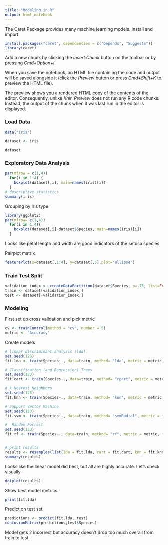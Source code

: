 ```yaml
---
title: "Modeling in R"
output: html_notebook
---
```


The Caret Package provides many machine learning models. Install and import:

```r
install.packages("caret", dependencies = c("Depends", "Suggests"))
library(caret)
```

Add a new chunk by clicking the *Insert Chunk* button on the toolbar or by pressing *Cmd+Option+I*.

When you save the notebook, an HTML file containing the code and output will be saved alongside it (click the *Preview* button or press *Cmd+Shift+K* to preview the HTML file). 

The preview shows you a rendered HTML copy of the contents of the editor. Consequently, unlike *Knit*, *Preview* does not run any R code chunks. Instead, the output of the chunk when it was last run in the editor is displayed.

### Load Data

```r
data("iris")

dataset <- iris

dataset
```

### Exploratory Data Analysis
```r


par(mfrow = c(1,4))
  for(i in 1:4) {
    boxplot(dataset[,i], main=names(iris)[i])
  }
# descriptive statistics
summary(iris)

```

Grouping by Iris type
```r
library(ggplot2)
par(mfrow= c(1,4))
  for(i in 1:4){
    boxplot(dataset[,i]~dataset$Species, main=names(iris)[i])
  }

```

Looks like petal length and width are good indicators of the setosa species

Pairplot matrix

```r
featurePlot(x=dataset[,1:4], y=dataset[,5],plot="ellipse")
```

### Train Test Split
```r
validation_index <- createDataPartition(dataset$Species, p=.75, list=FALSE)
train <- dataset[validation_index,]
test <- dataset[-validation_index,]
```

### Modeling

First set up cross validation and pick metric
```r
cv <- trainControl(method = "cv", number = 5)
metric <- "Accuracy"
```

Create models
```r
# linear discriminant analysis (lda)
set.seed(123)
fit.lda <- train(Species~., data=train, method= "lda", metric = metric, trControl = cv)

# Classification (and Regression) Trees
set.seed(123)
fit.cart <- train(Species~., data=train, method= "rpart", metric = metric, trControl = cv)

# k Nearest Neighbors
set.seed(123)
fit.knn <- train(Species~., data=train, method= "knn", metric = metric, trControl = cv)

# Support Vector Machine 
set.seed(123)
fit.svm <- train(Species~., data=train, method= "svmRadial", metric = metric, trControl = cv)

#  Random Forrest
set.seed(123)
fit.rf <- train(Species~., data=train, method= "rf", metric = metric, trControl = cv)


# print results
results <- resamples(list(lda = fit.lda, cart = fit.cart, knn = fit.knn, svm = fit.svm, rf = fit.rf))
summary(results)
```
Looks like the linear model did best, but all are highly accurate. Let's check visually
```r
dotplot(results)
```

Show best model metrics
```r
print(fit.lda)
```
Predict on test set
```r
predictions <- predict(fit.lda, test)
confusionMatrix(predictions,test$Species)
```
Model gets 2 incorrect but accuracy doesn't drop too much overall from train to test.